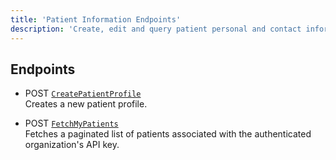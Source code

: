 ```yaml
---
title: 'Patient Information Endpoints'
description: 'Create, edit and query patient personal and contact information'
---
```


## Endpoints

- <span class="badge post">POST</span> [`CreatePatientProfile`](/endpoint/post-createpatientprofile)  
  Creates a new patient profile.

- <span class="badge post">POST</span> [`FetchMyPatients`](/endpoint/post-fetchmypatients)  
  Fetches a paginated list of patients associated with the authenticated organization's API key.

